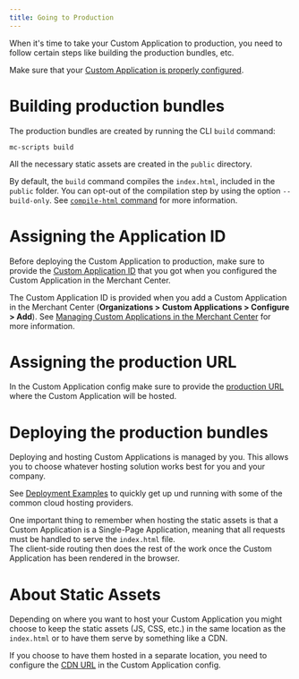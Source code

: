 ```yaml
---
title: Going to Production
---
```


When it's time to take your Custom Application to production, you need to follow certain steps like building the production bundles, etc.

<Info>

Make sure that your [Custom Application is properly configured](/api-reference/application-config).

</Info>

# Building production bundles

The production bundles are created by running the CLI `build` command:

```console
mc-scripts build
```

All the necessary static assets are created in the `public` directory.

<Info>

By default, the `build` command compiles the `index.html`, included in the `public` folder. You can opt-out of the compilation step by using the option `--build-only`. See [`compile-html` command](/api-reference/cli#compile-html) for more information.

</Info>

# Assigning the Application ID

Before deploying the Custom Application to production, make sure to provide the [Custom Application ID](/api-reference/application-config#envproductionapplicationid) that you got when you configured the Custom Application in the Merchant Center.

The Custom Application ID is provided when you add a Custom Application in the Merchant Center (**Organizations > Custom Applications > Configure > Add**). See [Managing Custom Applications in the Merchant Center](https://docs.commercetools.com/merchant-center/managing-custom-applications) for more information.

# Assigning the production URL

In the Custom Application config make sure to provide the [production URL](/api-reference/application-config#envproductionurl) where the Custom Application will be hosted.

# Deploying the production bundles

Deploying and hosting Custom Applications is managed by you. This allows you to choose whatever hosting solution works best for you and your company.

See [Deployment Examples](/deployment-examples) to quickly get up und running with some of the common cloud hosting providers.

<Info>

One important thing to remember when hosting the static assets is that a Custom Application is a Single-Page Application, meaning that all requests must be handled to serve the `index.html` file.<br />
The client-side routing then does the rest of the work once the Custom Application has been rendered in the browser.

</Info>

# About Static Assets

Depending on where you want to host your Custom Application you might choose to keep the static assets (JS, CSS, etc.) in the same location as the `index.html` or to have them serve by something like a CDN.

If you choose to have them hosted in a separate location, you need to configure the [CDN URL](/api-reference/application-config#envproductioncdnurl) in the Custom Application config.
